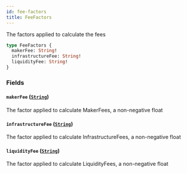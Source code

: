 ```yaml
---
id: fee-factors
title: FeeFactors
---
```



The factors applied to calculate the fees

```graphql
type FeeFactors {
  makerFee: String!
  infrastructureFee: String!
  liquidityFee: String!
}
```


### Fields

#### `makerFee` ([`String`](/docs/testnet/graphql/scalars/string))

The factor applied to calculate MakerFees, a non-negative float


#### `infrastructureFee` ([`String`](/docs/testnet/graphql/scalars/string))

The factor applied to calculate InfrastructureFees, a non-negative float


#### `liquidityFee` ([`String`](/docs/testnet/graphql/scalars/string))

The factor applied to calculate LiquidityFees, a non-negative float





